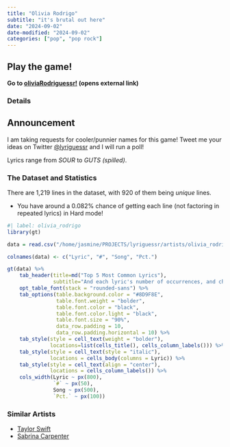 ```yaml
---
title: "Olivia Rodrigo"
subtitle: "it's brutal out here"
date: "2024-09-02"
date-modified: "2024-09-02"
categories: ["pop", "pop rock"]
---
```


::: {.callout-tip appearance="simple"}
## Play the game!
::: lead
**Go to <a href="https://oliviarodrigo.lyriguessr.xyz/" target="_blank">oliviaRodriguessr!</a> (opens external link)**
:::
:::

### Details

::: {.callout-note appearance="simple"}
## Announcement
I am taking requests for cooler/punnier names for this game! Tweet me your ideas on Twitter [@lyriguessr](https://x.com/lyriguessr) and I will run a poll!
:::

Lyrics range from *SOUR* to *GUTS (spilled)*.

### The Dataset and Statistics

There are 1,219 lines in the dataset, with 920 of them being *unique* lines. 

* You have around a 0.082% chance of getting each line (not factoring in repeated lyrics) in Hard mode! 

```r
#| label: olivia_rodrigo
library(gt)

data = read.csv("/home/jasmine/PROJECTS/lyriguessr/artists/olivia_rodrigo/olivia rodrigo_counts.csv")

colnames(data) <- c("Lyric", "#", "Song", "Pct.")

gt(data) %>% 
    tab_header(title=md("Top 5 Most Common Lyrics"), 
               subtitle="And each lyric's number of occurrences, and chance of showing up in Hard mode") %>%
    opt_table_font(stack = "rounded-sans") %>%
    tab_options(table.background.color = "#8D9F8E",
                table.font.weight = "bolder",
                table.font.color = "black",
                table.font.color.light = "black",
                table.font.size = "90%",
                data_row.padding = 10,
                data_row.padding.horizontal = 10) %>%
    tab_style(style = cell_text(weight = "bolder"),
              locations=list(cells_title(), cells_column_labels())) %>%
    tab_style(style = cell_text(style = "italic"),
              locations = cells_body(columns = Lyric)) %>%
    tab_style(style = cell_text(align = "center"),
              locations = cells_column_labels()) %>%
    cols_width(Lyric ~ px(800),
               `#` ~ px(50),
               Song ~ px(500),
               `Pct.` ~ px(100))
```

### Similar Artists

* [Taylor Swift](0_taylor_swift.qmd)
* [Sabrina Carpenter](7_sabrina_carpenter.qmd)